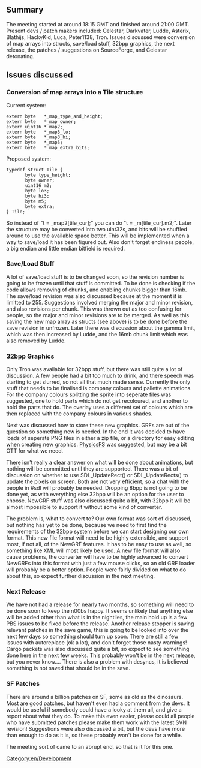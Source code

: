 [[Category:en/Development]]
==Summary==
The meeting started at around 18:15 GMT and finished around 21:00 GMT. Present devs / patch makers included: Celestar, Darkvater, Ludde, Asterix, Blathijs, HackyKid, Luca, Peter1138, Tron. Issues discussed were conversion of map arrays into structs, save/load stuff, 32bpp graphics, the next release, the patches / suggestions on SourceForge, and Celestar detonating.

==Issues discussed==
===Conversion of map arrays into a Tile structure===
Current system:
<pre>extern byte   *_map_type_and_height;
extern byte   *_map_owner;
extern uint16 *_map2;
extern byte   *_map3_lo;
extern byte   *_map3_hi;
extern byte   *_map5;
extern byte   *_map_extra_bits;</pre>
Proposed system:
<pre>typedef struct Tile {
       byte type_height;
       byte owner;
       uint16 m2;
       byte lo3;
       byte hi3;
       byte m5;
       byte extra;
} Tile;</pre>
So instead of "t = _map2[tile_cur];" you can do "t = _m[tile_cur].m2;". Later the structure may be converted into two uint32s, and bits will be shuffled around to use the available space better. This will be implemented when a way to save/load it has been figured out. Also don't forget endiness people, a big endian and little endian bitfield is required.

===Save/Load Stuff===
A lot of save/load stuff is to be changed soon, so the revision number is going to be frozen until that stuff is committed. To be done is checking if the code allows removing of chunks, and enabling chunks bigger than 16mb. The save/load revision was also discussed because at the moment it is limitted to 255. Suggestions involved merging the major and minor revision, and also revisions per chunk. This was thrown out as too confusing for people, so the major and minor revisions are to be merged. As well as this saving the new map array as structs (see above) is to be done before the save revision in unfrozen. Later there was discussion about the gamma limit, which was then increased by Ludde, and the 16mb chunk limit which was also removed by Ludde.

===32bpp Graphics===
Only Tron was available for 32bpp stuff, but there was still quite a lot of discussion. A few people had a bit too much to drink, and there speech was starting to get slurred, so not all that much made sense. Currently the only stuff that needs to be finalised is company colours and pallette animations. For the company colours splitting the sprite into seperate files was suggested, one to hold parts which do not get recoloured, and another to hold the parts that do. The overlay uses a different set of colours which are then replaced with the company colours in various shades. 

Next was discussed how to store these new graphics. GRFs are out of the question so something new is needed. In the end it was decided to have loads of seperate PNG files in either a zip file, or a directory for easy editing when creating new graphics. [http://icculus.org/physfs/ PhysicsFS] was suggested, but may be a bit OTT for what we need. 

There isn't really a clear answer on what will be done about animations, but nothing will be committed until they are supported. There was a bit of discussion on whether to use SDL_UpdateRect() or SDL_UpdateRects() to update the pixels on screen. Both are not very efficient, so a chat with the people in #sdl will probably be needed. Dropping 8bpp is not going to be done yet, as with everything else 32bpp will be an option for the user to choose. NewGRF stuff was also discussed quite a bit, with 32bpp it will be almost impossible to support it without some kind of converter. 

The problem is, what to convert to? Our own format was sort of discussed, but nothing has yet to be done, because we need to first find the requirements of the 32bpp system before we can start designing our own format. This new file format will need to be highly extensible, and support most, if not all, of the NewGRF features. It has to be easy to use as well, so something like XML will most likely be used. A new file format will also cause problems, the converter will have to be highly advanced to convert NewGRFs into this format with just a few mouse clicks, so an old GRF loader will probably be a better option. People were fairly divided on what to do about this, so expect further discussion in the next meeting.

===Next Release===
We have not had a release for nearly two months, so something will need to be done soon to keep the n00bs happy. It seems unlikely that anything else will be added other than what is in the nightlies, the main hold up is a few PBS issues to be fixed before the release. Another release stopper is saving relevant patches in the save game, this is going to be looked into over the next few days so something should turn up soon. There are still a few issues with autoreplace (ok a lot), and don't forget those nasty warnings! Cargo packets was also discussed quite a bit, so expect to see something done here in the next few weeks. This probably won't be in the next release, but you never know.... There is also a problem with desyncs, it is believed something is not saved that should be in the save.

===SF Patches===
There are around a billion patches on SF, some as old as the dinosaurs. Most are good patches, but haven't even had a comment from the devs. It would be useful if somebody could have a looky at them all, and give a report about what they do. To make this even easier, please could all people who have submitted patches please make them work with the latest SVN revision! Suggestions were also discussed a bit, but the devs have more than enough to do as it is, so these probably won't be done for a while.

The meeting sort of came to an abrupt end, so that is it for this one.